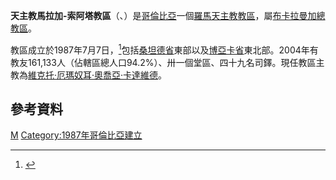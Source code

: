 {{Infobox Roman Catholic diocese
|Roman Catholic Diocese of = 天主教索科羅暨聖希爾教區
|Latin name of diocese = Dioecesis Malagensis-Soatensis
|image=Escudo de la Diócesis de Málaga-Soatá.svg
|caption =教區徽章
|location = [[哥倫比亞|哥倫比亞]]
|territory = 桑坦德省東部、博亞卡省東北部
|population =161,133
|rite = 拉丁禮
|patron =
|province =布卡拉曼加
|established =1987年
|cathedral =聖母無原罪主教座堂
|副主教座堂 =
|leadership = 主教
|website =[http://diocesismalagasoata.org/ 官方網頁]
|教宗 =
|metropolitan =
|ordinary =維克托·厄瑪奴耳·奧喬亞·卡達維德
|coadjutor bishop =
|emeritus =
}}

'''天主教馬拉加-索阿塔教區'''（{{lang-la|Dioecesis Malagensis-Soatensis}}、{{lang-es|Diócesis de Málaga-Soatá}}）是[[哥倫比亞|哥倫比亞]]一個[[羅馬天主教|羅馬天主教]][[教區|教區]]，屬[[天主教布卡拉曼加總教區|布卡拉曼加總教區]]。

教區成立於1987年7月7日，<ref>{{Cite web |url=http://www.vatican.va/holy_father/john_paul_ii/apost_constitutions/documents/hf_jp-ii_apc_19870707_malangensis-soatensis_lt.html |title=升為教區的宗座憲令 |access-date=2014-03-31 |archive-date=2014-05-16 |archive-url=https://web.archive.org/web/20140516235851/http://www.vatican.va/holy_father/john_paul_ii/apost_constitutions/documents/hf_jp-ii_apc_19870707_malangensis-soatensis_lt.html |dead-url=no }}</ref>包括[[桑坦德省|桑坦德省]]東部以及[[博亞卡省|博亞卡省]]東北部。2004年有教友161,133人（佔轄區總人口94.2%）、卅一個堂區、四十九名司鐸。現任教區主教為[[維克托·厄瑪奴耳·奧喬亞·卡達維德|維克托·厄瑪奴耳·奧喬亞·卡達維德]]。

==參考資料==
{{reflist}}
{{哥倫比亞天主教教區}}
[[Category:哥倫比亞天主教教區|M]]
[[Category:1987年哥倫比亞建立|Category:1987年哥倫比亞建立]]